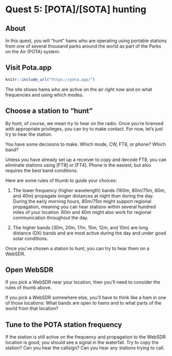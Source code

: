 # Quest 5: [POTA]/[SOTA] hunting {- #quest_pota}

## About {-}

In this quest, you will "hunt" hams who are operating using portable stations from one of several thousand parks around the world as part of the Parks on the Air (POTA) system.

## Visit Pota.app {-}

```r
knitr::include_url("https://pota.app/")
```

The site shows hams who are active on the air *right now* and on what frequencies and using which modes.

## Choose a station to "hunt" {-}

By hunt, of course, we mean try to hear on the radio.
Once you're licensed with appropriate privileges, you can try to make contact.
For now, let's just try to hear the station.

You have some decisions to make.
Which mode, CW, FT8, or phone?
Which band?

Unless you have already set up a receiver to copy and decode FT8, you can eliminate stations using [FT8] or [FT4].
Phone is the easiest, but also requires the best band conditions.

Here are some rules of thumb to guide your choices:

1. The lower frequency (higher wavelength) bands (160m, 80m/75m, 60m, and 40m) propagate longer distances at night than during the day. During the early morning hours, 80m/75m might support regional propagation, meaning you can hear stations within several hundred miles of your location. 60m and 40m might also work for regional communication throughout the day.

2. The higher bands (30m, 20m, 17m, 15m, 12m, and 10m) are long distance (DX) bands and are most active during the day and under good solar conditions.

Once you've chosen a station to hunt, you can try to hear them on a WebSDR.

## Open WebSDR {-}

If you pick a WebSDR near your location, then you'll need to consider the rules of thumb above.

If you pick a WebSDR somewhere else, you'll have to think like a ham in one of those locations: What bands are open to hams and to what parts of the world from that location?

## Tune to the POTA station frequency {-}

If the station is still active on the frequency and propagation to the WebSDR location is good, you should see a signal in the waterfall.
Try to copy the station? Can you hear the callsign? Can you hear any stations trying to call.
